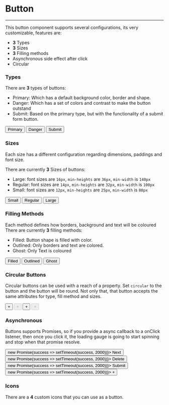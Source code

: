 

<Meta title='Misc/Button' component={Button} />

# Button

<hr />


This button component supports several configurations, its very customizable, features are:
  - **3** Types
  - **3** Sizes
  - **3** Filling methods
  - Asynchronous side effect after click
  - Circular

### Types

There are **3** types of buttons:

- Primary: Which has a default background color, border and shape.
- Danger: Which has a set of colors and contrast to make the button outstand
- Submit: Based on the primary type, but with the functionality of a submit form button.

<Preview>
  <Story name="Types">
     <Box horizontal>
          <Button type="primary">Primary</Button>
          <Button type="danger">Danger</Button>
          <Button type="submit">Submit</Button>
     </Box>
  </Story>
</Preview>

### Sizes

Each size has a different configuration regarding dimensions, paddings and font size.

There are currently **3** Sizes of buttons:

- Large: font sizes are `16px`, `min-heights` are `36px`, `min-width` is `140px`
- Regular: font sizes are `14px`, `min-heights` are `32px`, `min-width` is `100px`
- Small: font sizes are `12px`, `min-heights` are `25px`, `min-width` is `80px`

<Preview>
  <Story name="Sizes">
     <Box horizontal>
          <Button type="primary" size="small">Small</Button>
          <Button type="danger" size="regular">Regular</Button>
          <Button type="submit" size="large">Large</Button>
     </Box>
  </Story>
</Preview>

### Filling Methods

Each method defines how borders, background and text will be coloured
There are currently **3** filling methods:

- Filled: Button shape is filled with color.
- Outlined: Only borders and text are colored.
- Ghost: Only Text is coloured

<Preview>
  <Story name="Filled">
     <Box horizontal>
          <Button type="primary" size="small" fill="filled">Filled</Button>
          <Button type="danger" size="regular" fill="outlined">Outlined</Button>
          <Button type="submit" size="large" fill="ghost">Ghost</Button>
     </Box>
  </Story>
</Preview>

### Circular Buttons

Circular buttons can be used with a reach of a property. Set `circular` to the button and the button
will be round. Not only that, that button accepts the same attributes for type, fill method and sizes.

<Preview>
  <Story name="Circular">
     <Box horizontal>
          <Button size="small" type="primary" circular>+</Button>
          <Button size="regular" type="primary" disabled circular>+</Button>
          <Button size="large" fill="outlined" circular>+</Button>
          <Button size="large" disabled fill="outlined" circular>+</Button>
     </Box>
  </Story>
</Preview>

### Asynchronous

Buttons supports Promises, so if you provide a async callback to a onClick listener, then once you click it,
the loading gauge is going to start spinning and stop when that promise resolve.

<Preview>
  <Story name="Async">
   <Box horizontal>
      <Button type="primary" fill="filled" onClick={ async () => new Promise(success => setTimeout(success, 2000))}>
        <span>Next</span>
      </Button>
      <Button type="danger" fill="outlined" onClick={ async () => new Promise(success => setTimeout(success, 2000))}>
        <span>Delete</span>
      </Button>
      <Button fill="filled" type="secondary" onClick={ async () => new Promise(success => setTimeout(success, 2000))}>
        <span>Submit</span>
      </Button>
      <Button fill="filled" type="primary" circular onClick={ async () => new Promise(success => setTimeout(success, 2000))}>
        <span>+</span>
      </Button>
   </Box>
  </Story>
</Preview>

### Icons

There are a **4** custom icons that you can use as a button.

<Preview>
  <Story name="Icons">
   <Box horizontal>
      <FavoriteButton />
       <FavoriteButton isFavorite />
       <CloseButton />
       <MoreButton />
   </Box>
  </Story>
</Preview>


<Props of={Button} />
